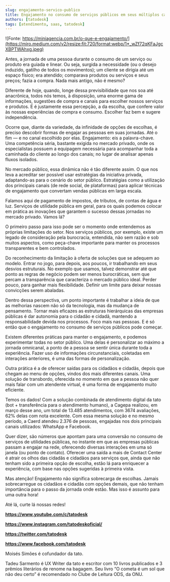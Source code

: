 ```yaml
---
slug: engajamento-servico-publico
title: Engajamento no consumo de serviços públicos em seus múltiplos canais
authors: [tatodesk]
tags: [atendimento, saas, tatodesk]
---
```


![Fonte: https://miniagencia.com.br/o-que-e-engajamento/](https://miro.medium.com/v2/resize:fit:720/format:webp/1*_wZf72qKFaJgcXBPTWAhxg.jpeg)

Antes, a jornada de uma pessoa durante o consumo de um serviço ou produto era guiada e linear. Ou seja, surgida a necessidade (ou o desejo induzido, gatilho de todos os movimentos); um cliente se dirigia até um espaço físico; era atendido; comparava produtos ou serviços e seus preços; fazia a compra. Nada mais antigo, não é mesmo?

Diferente de hoje, quando, longe dessa previsibilidade que nos soa até anacrônica, todos nós temos, à disposição, uma enorme gama de informações, sugestões de compra e canais para escolher nossos serviços e produtos. E é justamente essa percepção, a da escolha, que confere valor às nossas experiências de compra e consumo. Escolher faz bem e sugere independência.

Ocorre que, diante da variedade, da infinidade de opções de escolhas, é preciso descobrir formas de engajar as pessoas em suas jornadas. Até o fim — e no canal escolhido por elas. Engajamento: eis a palavra-chave. Uma competência séria, bastante exigida no mercado privado, onde os especialistas possuem a equipagem necessária para acompanhar toda a caminhada do cliente ao longo dos canais; no lugar de analisar apenas fluxos isolados.

No mercado público, essa dinâmica não é tão diferente assim. O que nos leva a acreditar ser possível usar estratégias da iniciativa privada, adaptando-as para o cenário do setor público. Estratégias como a utilização dos principais canais (de rede social, de plataformas) para aplicar técnicas de engajamento que convertam vendas públicas em larga escala.

Falamos aqui de pagamento de impostos, de tributos, de contas de água e luz. Serviços de utilidade pública em geral, para os quais podemos colocar em prática as inovações que garantem o sucesso dessas jornadas no mercado privado. Vamos lá?

O primeiro passo para isso pode ser o momento onde entendemos as próprias limitações do setor. Nos serviços públicos, por exemplo, existe um legado de consideração pela burocracia, entendida, não sem razão e sob muitos aspectos, como peça-chave importante para manter os processos transparentes e bem controlados.

Do reconhecimento da limitação à oferta de soluções que se adequem ao modelo. Entrar no jogo, para depois, aos poucos, ir trabalhando em seus desvios estruturais. No exemplo que usamos, talvez demonstrar até que ponto as regras de negócio podem ser menos burocráticas, sem que percam a transparência que caracteriza o mercado público ideal. Perder pouco, para ganhar mais flexibilidade. Definir um limite para deixar nossas convicções serem abaladas.

Dentro dessa perspectiva, um ponto importante é trabalhar a ideia de que as melhorias nascem não só da tecnologia, mas da mudança de pensamento. Tornar mais eficazes as estruturas hierárquicas das empresas públicas é dar autonomia para o cidadão e cidadã, mantendo a responsabilidade devida nos processos. Foco mais nas pessoas. E é só então que o engajamento no consumo de serviços públicos pode começar.

Existem diferentes práticas para manter o engajamento, e podemos experimentar todas no setor público. Uma delas é personalizar ao máximo a jornada omnicanal, a ponto de a pessoa se sentir única durante toda a experiência. Fazer uso de informações circunstanciais, coletadas em interações anteriores, é uma das formas de personalização.

Outra prática é a de oferecer saídas para os cidadãos e cidadãs, depois que chegam ao menu de opções, vindos dos mais diferentes canais. Uma solução de transbordo, oferecida no momento em que a pessoa não quer mais falar com um atendente virtual, é uma forma de engajamento muito eficiente.

Temos os dados! Com a solução combinada de atendimento digital da tato (bot + transferência para o atendimento humano), a Cagepa realizou, em março desse ano, um total de 13.485 atendimentos, com 3674 avaliações, 62% delas com nota excelente. Com essa mesma solução e no mesmo período, a Caerd atendeu 2.376 de pessoas, engajadas nos dois principais canais utilizados: WhatsApp e Facebook.

Quer dizer, são números que apontam para uma conversão no consumo de serviços de utilidades públicas, no instante em que as empresas públicas passam a engajar na rede, oferecendo diversas interações em uma só janela (ou ponto de contato). Oferecer uma saída a mais de Contact Center é atrair os olhos das cidadãs e cidadãos para serviços que, ainda que não tenham sido a primeira opção de escolha, estão lá para enriquecer a experiência, com base nas opções sugeridas à primeira vista.

Mas atenção! Engajamento não significa sobrecarga de escolhas. Jamais sobrecarregue os cidadãos e cidadãs com opções demais, que não tenham importância para o passo da jornada onde estão. Mas isso é assunto para uma outra hora!

Até lá, curte lá nossas redes!

**https://www.youtube.com/c/tatodesk**

**https://www.instagram.com/tatodeskoficial/**

**https://twitter.com/tatodesk**

**https://www.facebook.com/tatodesk**

Moisés Simões é cofundador da tato.

Tadeu Sarmento é UX Writer da tato e escritor com 10 livros publicados e 3 prêmios literários de renome na bagagem. Seu livro “O cometa é um sol que não deu certo” é recomendado no Clube de Leitura ODS, da ONU.
